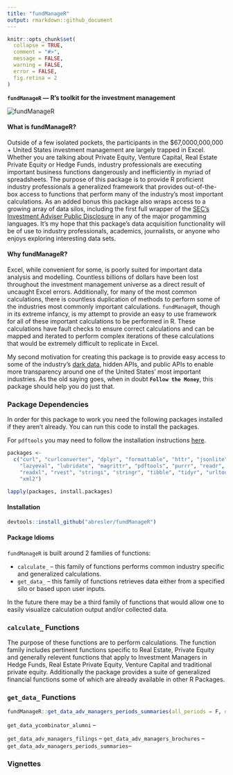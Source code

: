 ```yaml
---
title: "fundManageR"
output: rmarkdown::github_document
---
```

```r
knitr::opts_chunk$set(
  collapse = TRUE,
  comment = "#>",
  message = FALSE,
  warning = FALSE,
  error = FALSE,
  fig.retina = 2
)
```

<strong>`fundManageR` — R's toolkit for the investment management</strong>

<img src = 'http://i.imgur.com/ryDGtVV.jpg' alt="fundManageR">

#### <strong>What is fundManageR?</strong>
Outside of a few isolated pockets, the participants in the $67,0000,000,000 + United States investment management are largely trapped in Excel.  Whether you are talking about Private Equity, Venture Capital, Real Estate Private Equity or Hedge Funds, industry professionals are executing important business functions dangerously and inefficiently in myriad of spreadsheets.  The purpose of this package is to provide R proficient industry professionals a generalized framework that provides out-of-the-box access to functions that perform many of the industry's most important calculations.  As an added bonus this package also wraps access to a growing array of data silos, including the first full wrapper of the [SEC's Investment Adviser Public Disclosure](https://adviserinfo.sec.gov/) in any of the major progamming languages.  It's my hope that this package's data acquisition functionality will be of use to industry professionals, academics, journalists, or anyone who enjoys exploring interesting data sets.

#### <strong>Why fundManageR?</strong>
Excel, while convenient for some, is poorly suited for important data analysis and modelling.  Countless billions of dollars have been lost throughout the investment management universe as a direct result of uncaught Excel errors.  Additionally, for many of the most common calculations, there is countless duplication of methods to perform some of the industries most commonly important calculations.  `fundManageR`, though in its extreme infancy, is my attempt to provide an easy to use framework for all of these important calculations to be performed in R.  These calculations have fault checks to ensure correct calculations and can be mapped and iterated to perform complex iterations of these calculations that would be extremely difficult to replicate in Excel.

My second motivation for creating this package is to provide easy access to some of the industry's [dark data](http://www.gartner.com/it-glossary/dark-data), hidden APIs, and public APIs to enable more transparency around one of the United States' most important industries.  As the old saying goes, when in doubt <strong>`Follow the Money`</strong>, this package should help you do just that.

### Package Dependencies 
In order for this package to work you need the following packages installed if they aren't already.  You can run this code to install the packages.

For `pdftools` you may need to follow the installation instructions [here](https://github.com/ropensci/pdftools).

```r
packages <- 
  c("curl", "curlconverter", "dplyr", "formattable", "httr", "jsonlite", 
    "lazyeval", "lubridate", "magrittr", "pdftools", "purrr", "readr", 
    "readxl", "rvest", "stringi", "stringr", "tibble", "tidyr", "urltools", 
    "xml2")

lapply(packages, install.packages)
```



#### <strong>Installation</strong>

```r
devtools::install_github("abresler/fundManageR")
```

#### Package Idioms
`fundManageR` is built around 2 families of functions: 

* `calculate_` -- this family of functions performs common industry specific and generalized calculations.
* `get_data_` -- this family of functions retrieves data either from a specified silo or based upon user inputs.

In the future there may be a third family of functions that would allow one to easily visualize calculation output and/or collected data.


### `calculate_` Functions 
The purpose of these functions are to perform calculations.  The function family includes pertinent functions specific to Real Estate, Private Equity and generally relevent functions that apply to Investment Managers in Hedge Funds, Real Estate Private Equity, Venture Capital and traditional private equity.  Additionally the package provides a suite of generalized financial functions some of which are already available in other R Packages. 



### `get_data_` Functions

```r
fundManageR::get_data_adv_managers_periods_summaries(all_periods = F, only_most_recent = T)
````

`get_data_ycombinator_alumni` -- 

`get_data_adv_managers_filings` --
`get_data_adv_managers_brochures` -- 
`get_data_adv_managers_periods_summaries`--

### Vignettes
